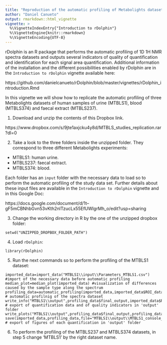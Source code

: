 ```yaml
---
title: "Reproduction of the automatic profiling of Metabolights datasets"
author: "Daniel Canueto"
output: rmarkdown::html_vignette
vignette: >
  %\VignetteIndexEntry{"Introduction to rDolphin"}
  %\VignetteEngine{knitr::rmarkdown}
  %\VignetteEncoding{UTF-8}
---
```


rDolphin is an R package that performs the automatic profiling of 1D 1H NMR spectra datasets and outputs several indicators of quality of quantification and identification for each signal area quantification. Additional information of the installation and the different possibilities enabled by rDolphin are in the `Introduction to rDolphin` vignette available here:

https://github.com/danielcanueto/rDolphin/blob/master/vignettes/rDolphin_introduction.Rmd

In this vignette we will show how to replicate the automatic profiling of three Metabolights datasets of human samples of urine (MTBLS1), blood (MTBLS374) and faecal extract (MTBLS237).


1. Download and unzip the contents of this Dropbox link.

https://www.dropbox.com/s/9jte1axjcku4y8d/MTBLS_studies_replication.rar?dl=0

2. Take a look to the three folders inside the unzipped folder. They correspond to three different Metabolights experiments:

* MTBLS1: human urine.
* MTBLS237: faecal extract.
* MTBLS374: blood.

Each folder has an `input` folder with the necessary data to load so to perform the automatic profiling of the study data set. Further details about these input files are available in the `Introduction to rDolphin` vignette and in this Google Doc:

https://docs.google.com/document/d/1t--gF5mCBNhbGvn53vKth2nlTzucLx55EfUWIgrMh_o/edit?usp=sharing

3. Change the working directory in R by the one of the unzipped dropbox folder:

```
setwd("UNZIPPED_DROPBOX_FOLDER_PATH")
```

4. Load `rDolphin`:
```
library(rDolphin)
```

5. Run the next commands so to perform the profiling of the MTBLS1 dataset:

```
imported_data=import_data("MTBLS1\\input\\Parameters_MTBLS1.csv") #import of the necessary data before automatic profiling
median_plot=median_plot(imported_data) #visualization of differences caused by the sample type along the spectrum
profiling_data=automatic_profiling(imported_data,imported_data$ROI_data) # automatic profilnig of the spectra dataset
write_info("MTBLS1\\output",profiling_data$final_output,imported_data$ROI_data) # export of quantification data and of quality indicators in 'output' folder
write_plots("MTBLS1\\output",profiling_data$final_output,profiling_data$reproducibility_data)
save(imported_data,profiling_data,file="MTBLS1\\output\\MTBLS1_console_profiling.RData")  # export of figures of each quantification in 'output' folder
```
6. To perform the profiling of the MTBLS237 and MTBLS374 datasets, in step 5 change 'MTBLS1' by the right dataset name.
